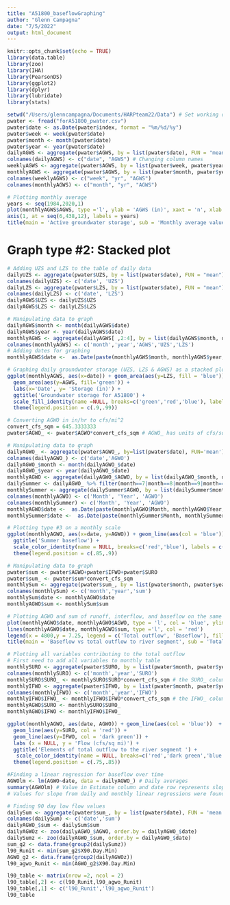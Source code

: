 ```yaml
---
title: "A51800_baseflowGraphing"
author: "Glenn Campagna"
date: "7/5/2022"
output: html_document
---
```


```r
knitr::opts_chunk$set(echo = TRUE)
library(data.table)
library(zoo)
library(IHA)
library(PearsonDS)
library(ggplot2)
library(dplyr)
library(lubridate)
library(stats)
```

```r
setwd("/Users/glenncampagna/Documents/HARPteam22/Data") # Set working directory to location of .csv file 
pwater <- fread("forA51800_pwater.csv")
pwater$date <- as.Date(pwater$index, format = "%m/%d/%y")
pwater$week <- week(pwater$date)
pwater$month <- month(pwater$date)
pwater$year <- year(pwater$date)
dailyAGWS <- aggregate(pwater$AGWS, by = list(pwater$date), FUN = "mean")
colnames(dailyAGWS) <- c("date", "AGWS") # Changing column names
weeklyAGWS <- aggregate(pwater$AGWS, by = list(pwater$week, pwater$year), FUN = "mean")
monthlyAGWS <- aggregate(pwater$AGWS, by = list(pwater$month, pwater$year), FUN = "mean")
colnames(weeklyAGWS) <- c("week", "yr", "AGWS")
colnames(monthlyAGWS) <- c("month", "yr", "AGWS")
```

```r
# Plotting monthly average
years <- seq(1984,2020,1)
plot(monthlyAGWS$AGWS, type ='l', ylab = 'AGWS (in)', xaxt = 'n', xlab = NA, col = 'blue')
axis(1, at = seq(6,438,12), labels = years) 
title(main = 'Active groundwater storage', sub = 'Monthly average values are plotted')
```

# Graph type #2: Stacked plot

```r
# Adding UZS and LZS to the table of daily data
dailyUZS <- aggregate(pwater$UZS, by = list(pwater$date), FUN = "mean")
colnames(dailyUZS) <- c('date', 'UZS')
dailyLZS <- aggregate(pwater$LZS, by = list(pwater$date), FUN = "mean")
colnames(dailyLZS) <- c('date', 'LZS')
dailyAGWS$UZS <- dailyUZS$UZS
dailyAGWS$LZS <- dailyLZS$LZS
```

```r
# Manipulating data to graph
dailyAGWS$month <- month(dailyAGWS$date)
dailyAGWS$year <- year(dailyAGWS$date)
monthlyAGWS <- aggregate(dailyAGWS[ ,2:4], by = list(dailyAGWS$month, dailyAGWS$year), FUN = "mean")
colnames(monthlyAGWS) <- c('month','year','AGWS','UZS','LZS')
# Adding dates for graphing 
monthlyAGWS$date <-  as.Date(paste(monthlyAGWS$month, monthlyAGWS$year, '15'), '%m %Y %d')
```

```r
# Graphing daily groundwater storage (UZS, LZS & AGWS) as a stacked plot:
ggplot(monthlyAGWS, aes(x=date)) + geom_area(aes(y=LZS, fill = 'blue'))+ geom_area(aes(y=UZS, fill ='red')) + 
  geom_area(aes(y=AGWS, fill='green')) + 
  labs(x='Date', y= 'Storage (in)') + 
  ggtitle('Groundwater storage for A51800') +
  scale_fill_identity(name =NULL, breaks=c('green','red','blue'), labels = c('Active groundwater','Upper zone','Lower zone'), guide = 'legend') +
  theme(legend.position = c(.9,.99))
```

```r
# Converting AGWO in in/hr to cfs/mi^2
convert_cfs_sqm = 645.3333333
pwater$AGWO_ <- pwater$AGWO*convert_cfs_sqm # AGWO_ has units of cfs/sq mi
```

```r
# Manipulating data to graph
dailyAGWO_ <- aggregate(pwater$AGWO_, by=list(pwater$date), FUN='mean')
colnames(dailyAGWO_) <- c('date','AGWO')
dailyAGWO_$month <- month(dailyAGWO_$date)
dailyAGWO_$year <- year(dailyAGWO_$date)
monthlyAGWO <- aggregate(dailyAGWO_$AGWO, by = list(dailyAGWO_$month, dailyAGWO_$year), FUN = "mean")
dailySummer <- dailyAGWO_ %>% filter(month==7|month==8|month==9|month==10)
monthlySummer <- aggregate(dailySummer$AGWO, by = list(dailySummer$month, dailySummer$year), FUN = "mean")
colnames(monthlyAGWO) <- c('Month', 'Year', 'AGWO')
colnames(monthlySummer) <- c('Month', 'Year', 'AGWO')
monthlyAGWO$date <-  as.Date(paste(monthlyAGWO$Month, monthlyAGWO$Year, '15'), '%m %Y %d')
monthlySummer$date <-  as.Date(paste(monthlySummer$Month, monthlySummer$Year, '15'), '%m %Y %d')
```

```r
# Plotting type #3 on a monthly scale 
ggplot(monthlyAGWO, aes(x=date, y=AGWO)) + geom_line(aes(col = 'blue')) + geom_line(data = monthlySummer, aes(x=date, y=AGWO, group = Year, col = 'red')) + labs(x='Date', y= 'Baseflow (cfs/sq mi)') + 
  ggtitle('Summer baseflow') +
  scale_color_identity(name = NULL, breaks=c('red','blue'), labels = c('Summer months','Rest of Year'), guide = 'legend') +
  theme(legend.position = c(.85,.9))
```

```r
# Manipulating data to graph
pwater$sum <- pwater$AGWO+pwater$IFWO+pwater$SURO
pwater$sum_ <- pwater$sum*convert_cfs_sqm         
monthlySum <- aggregate(pwater$sum_, by = list(pwater$month, pwater$year), FUN = 'mean')
colnames(monthlySum) <- c('month','year','sum')
monthlySum$date <- monthlyAGWO$date
monthlyAGWO$sum <- monthlySum$sum
```

```r
# Plotting AGWO and sum of runoff, interflow, and baseflow on the same graph
plot(monthlyAGWO$date, monthlyAGWO$AGWO, type = 'l', col = 'blue', ylim = c(0,7.25), xlab = NA, ylab = 'Flow (cfs/sq mi)')
lines(monthlyAGWO$date, monthlyAGWO$sum, type ='l', col = 'red')
legend(x = 4800,y = 7.25, legend = c('Total outflow', 'Baseflow'), fill = c('red','blue'))
title(main = 'Baseflow vs total outflow to river segment', sub = 'Total outflow represents the sum of runoff, interflow, and baseflow')
```


```r
# Plotting all variables contributing to the total outflow 
# First need to add all variables to monthly table 
monthlySURO <- aggregate(pwater$SURO, by = list(pwater$month, pwater$year), FUN = 'mean')
colnames(monthlySURO) <- c('month','year','SURO')
monthlySURO$SURO_ <- monthlySURO$SURO*convert_cfs_sqm # the SURO_ column is in units of cfs/sq mi
monthlyIFWO <- aggregate(pwater$IFWO, by = list(pwater$month, pwater$year), FUN = 'mean')
colnames(monthlyIFWO) <- c('month','year','IFWO')
monthlyIFWO$IFWO_ <- monthlyIFWO$IFWO*convert_cfs_sqm # the IFWO_ column is in units of cfs/sq mi
monthlyAGWO$SURO <- monthlySURO$SURO_
monthlyAGWO$IFWO <- monthlyIFWO$IFWO_
```

```r
ggplot(monthlyAGWO, aes(date, AGWO)) + geom_line(aes(col = 'blue'))  + 
  geom_line(aes(y=SURO, col = 'red')) +
  geom_line(aes(y=IFWO, col = 'dark green')) +
  labs (x = NULL, y = 'Flow (cfs/sq mi)') + 
  ggtitle('Elements of total outflow to the river segment ') +
   scale_color_identity(name = NULL, breaks=c('red','dark green','blue'), labels = c('Runoff', 'Interflow', 'Baseflow'), guide = 'legend') +
  theme(legend.position = c(.75,.85))
```

```r
#Finding a linear regression for baseflow over time 
AGWOlm <- lm(AGWO~date, data = dailyAGWO_) # Daily averages 
summary(AGWOlm) # Value in Estimate column and date row represents slope 
# Values for slope from daily and monthly linear regressions were found to be  very similar 
```


```r
# Finding 90 day low flow values 
dailySum <- aggregate(pwater$sum_, by = list(pwater$date), FUN = 'mean')
colnames(dailySum) <- c('date','sum')
dailyAGWO_$sum <- dailySum$sum
dailyAGWOz <- zoo(dailyAGWO_$AGWO, order.by = dailyAGWO_$date)
dailySumz <- zoo(dailyAGWO_$sum, order.by = dailyAGWO_$date)
sum_g2 <- data.frame(group2(dailySumz))
l90_Runit <- min(sum_g2$X90.Day.Min)
AGWO_g2 <- data.frame(group2(dailyAGWOz))
l90_agwo_Runit <- min(AGWO_g2$X90.Day.Min)
```

```r
l90_table <- matrix(nrow =2, ncol = 2)
l90_table[,2] <- c(l90_Runit,l90_agwo_Runit)
l90_table[,1] <- c('l90_Runit','l90_agwo_Runit')
l90_table
```

